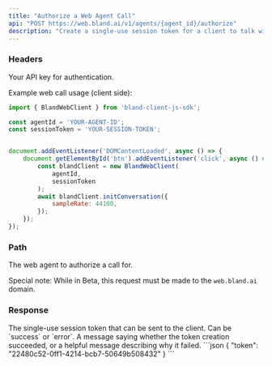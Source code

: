 ```yaml
---
title: "Authorize a Web Agent Call"  
api: "POST https://web.bland.ai/v1/agents/{agent_id}/authorize"
description: "Create a single-use session token for a client to talk with your web agent."
---
```


### Headers

<ParamField header="authorization" type="string" required>
  Your API key for authentication.

  Example web call usage (client side):
```javascript
import { BlandWebClient } from 'bland-client-js-sdk';

const agentId = 'YOUR-AGENT-ID';
const sessionToken = 'YOUR-SESSION-TOKEN';


document.addEventListener('DOMContentLoaded', async () => {
    document.getElementById('btn').addEventListener('click', async () => {
        const blandClient = new BlandWebClient(
            agentId,
            sessionToken
        );
        await blandClient.initConversation({
            sampleRate: 44100,
        });
    });
});
```

</ParamField>

### Path

<ParamField path="agent_id" type="string" required>
  The web agent to authorize a call for.

  Special note: While in Beta, this request must be made to the `web.bland.ai` domain.
</ParamField>

### Response

<ResponseField name="token" type="string">
  The single-use session token that can be sent to the client.
</ResponseField>

<ResponseField name="status" type="string">
  Can be `success` or `error`.
</ResponseField>

<ResponseField name="message" type="string">
  A message saying whether the token creation succeeded, or a helpful message describing why it failed.
</ResponseField>

<ResponseExample>
```json
{
  "token": "22480c52-0ff1-4214-bcb7-50649b508432"
}
```
</ResponseExample>
